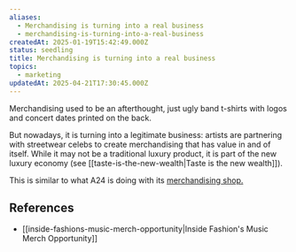 ```yaml
---
aliases:
  - Merchandising is turning into a real business
  - merchandising-is-turning-into-a-real-business
createdAt: 2025-01-19T15:42:49.000Z
status: seedling
title: Merchandising is turning into a real business
topics:
  - marketing
updatedAt: 2025-04-21T17:30:45.000Z
---
```

Merchandising used to be an afterthought, just ugly band t-shirts with logos and concert dates printed on the back.

But nowadays, it is turning into a legitimate business: artists are partnering with streetwear celebs to create merchandising that has value in and of itself. While it may not be a traditional luxury product, it is part of the new luxury economy (see [[taste-is-the-new-wealth|Taste is the new wealth]]).

This is similar to what A24 is doing with its [merchandising shop.](https://shop.a24films.com/)

## References

- [[inside-fashions-music-merch-opportunity|Inside Fashion's Music Merch Opportunity]]
